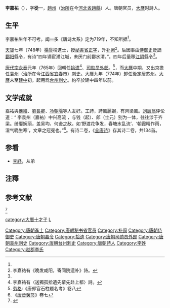 {{主條目消歧義|本文介紹的是唐天寶唐朝诗人李嘉祐；關於清嘉慶七年進士李嘉祐，詳見'''[[李嘉祐_(嘉慶進士)|李嘉祐_(嘉慶進士)]]'''。}}
'''李嘉祐'''（{{bd|719？||？||catIdx=L李}}），字'''從一'''，[[赵州_(北齐)|趙州]]（[[治所|治所]]在今[[河北省|河北省]][[趙縣|趙縣]]）人{{NoteTag|李嘉祐有诗《送窦拾遗赴朝因寄中书十七弟》，据[[岑仲勉|岑仲勉]]《唐人行第录》考證“十七弟”即[[李纾|李纾]]。李嘉祐還有送李纾之诗《送从弟归河朔》云：“故乡那可到，令弟独能归”，赵郡即属[[河朔|河朔]]。}}。唐朝官员，[[大曆|大曆]]时詩人。{{NoteTag|李嘉祐曾被宋人[[江鄰幾|江鄰幾]]的《雜誌》一書納入[[大曆十才子|大曆十才子]]中。}}

== 生平 ==
李嘉祐生年不可考。[[闻一多|闻一多]]《[[唐诗大系|唐诗大系]]》定为719年，不知所据<ref name="傅璇琮" />。

[[天宝_(唐朝)|天寶]]七年（748年）[[楊譽|楊譽]]榜進士，授[[祕書省|祕書省]][[正字|正字]]，升[[补阙|补阙]]<ref>李嘉祐有《晚发咸阳，寄同院遗补》詩。</ref>。后因事由[[侍御史|侍御史]]贬謫[[鄱阳县|鄱阳]]縣令，有诗“四年谪宦滞江城，未厌门前鄱水清。”{{NoteTag|[[刘长卿|刘长卿]]诗《初贬南巴至鄱阳题李嘉佑江亭》中有“稚子能吴语，新文怨楚辞。怜君不得意，川谷自逶迤。”之語，可能是以文賈禍。另外也可能跟李本人行事張揚有關，《[[旧唐书|旧唐书]]》本传中记载说：李登第后，“并州长史张惠贞奇其才，礼接甚厚，感之，撰乐词以叙情，于席上自唱自舞，神气豪迈。张说镇并州，礼翰益至。”}}。四年后量移[[江阴县|江阴]]縣令<ref name="傅璇琮" />。

[[唐代宗|唐代宗]][[永泰_(唐朝)|永泰]]元年（765年）回朝任[[拾遗|拾遗]]<ref>李嘉祐有〈送獨孤拾遺先輩先赴上都〉詩。</ref>、[[司勋|司勋]][[员外郎|员外郎]]。<ref>[[劳格|劳格]]:《唐郎官石柱题名考》卷八</ref>，而[[大曆|大曆]]中期，又出京擔任[[袁州_(古代)|袁州]]（治所在今[[江西省|江西省]][[宜春市|宜春市]]）[[刺史|刺史]]。大曆九年（774年）卸任後定居[[苏州|苏州]]。{{NoteTag|诗僧[[皎然|皎然]]有《七言奉酬李员外使君嘉佑苏台屏营居春首有怀》：“移家水巷贫依静，种柳风窗欲占春。”}}[[大曆|大曆]]末至[[建中_(唐朝)|建中]]初，起用爲[[台州|台州]][[刺史|刺史]]。{{NoteTag|李嘉祐何時出任台州刺史有兩種說法，一是參考《嘉定赤城志》卷八秩官“門歷代郡守”，即上元二年；二是大曆末到建中二年之間。刘长卿於大历末至建中二年（781）在睦州司马任上，写有《送台州李使君兼题国清寺》诗（《刘随州诗集》卷九），有“露冕新承明主恩”之句，說明李嘉祐是由閒居苏州起用台州刺史，可能於建中年間卒於台州刺史任上。}}約卒於建中四年以前。{{NoteTag|[[傅璇琮|傅璇琮]]的《唐代诗人丛考•李嘉祐考》認為“李嘉祐约于大历后期卸袁州刺史任，罢职闲居于吴越一带，可能即卒于大历末，确切的卒年则无考。”<ref name="傅璇琮" />但在傅璇琮主編《唐才子傳校箋》第五冊由陶敏進行了重大修正，即李嘉祐任台州刺史確在袁州刺史之後，其卒年亦後推至建中年間。《[[全唐文|全唐文]]》卷四九三收有[[权德舆|权德舆]]《送钮秀才谒信州陆员外（陆长源）便赴举序》：“故临海（台州）守李君（嘉祐），予从父户部（權器），皆以文艺风骚为师友。”，可推知李嘉祐卒年應在權器之前，且台州为李嘉祐之终官。按，權器卒于建中四年（783），其侄權德舆写有权器祭文，存《全唐文》卷五O八。}}

==文学成就==
嘉祐與[[嚴維|嚴維]]、[[劉長卿|劉長卿]]、[[冷朝陽|冷朝陽]]{{NoteTag|《[[唐才子传|唐才子传]]》卷四冷朝阳小传称:“大历四年齐映榜进士及第，不待调官，言归省觐，自状元以下，一时名士夫及诗人李嘉祐、李端、韩翃、钱起等，大会赋诗攀饯。”}}等人友好。工詩，詩風麗婉，有齊梁風。[[刘辰翁|刘辰翁]]评论道：“ 李袁州（嘉祐）中兴高流 ，与钱（起）、郎（士元）别为一体，往往涉于齐梁。绮靡婉丽，盖吴均、何逊之敌。如‘野渡花争发，春塘水乱流’、‘朝霞晴作雨，湿气晚生寒’，文章之冠冕也。”<ref>《[[唐音癸签|唐音癸签]]》卷七</ref>。有诗二卷，{{NoteTag|《[[新唐书|新唐书]]·艺文志》丁部集录别集类著录李嘉祐诗一卷，[[晁公武|晁公武]]《[[郡斋读书志|郡斋读书志]]》著录为二卷。}}《[[全唐诗|全唐诗]]》存其诗二卷，共134首。

==参看==
*[[李紓_(唐朝官員)|李紓]]，从弟

==注釋==
{{NoteFoot}}

==参考文献==
<references responsive=1>
<ref name="傅璇琮">{{cite book |author1=傅璇琮 |title=唐代诗人丛考 |date=2003 |publisher=中华书局 |location=北京 |isbn=7101035965 |pages=232-249}}</ref>
</references>
{{规范控制}}
[[Category:唐朝進士|Category:唐朝進士]]
[[Category:唐朝秘书省官员|Category:唐朝秘书省官员]]
[[Category:补阙|Category:补阙]]
[[Category:唐朝侍御史|Category:唐朝侍御史]]
[[Category:唐朝县令|Category:唐朝县令]]
[[Category:拾遗|Category:拾遗]]
[[Category:唐朝司勋员外郎|Category:唐朝司勋员外郎]]
[[Category:唐朝袁州刺史|Category:唐朝袁州刺史]]
[[Category:唐朝台州刺史|Category:唐朝台州刺史]]
[[Category:唐朝詩人|Category:唐朝詩人]]
[[category:大曆十才子|category:大曆十才子]]
[[category:河北人|L]]
[[Category:李姓|Category:李姓]]
[[Category:赵郡李氏|Category:赵郡李氏]]